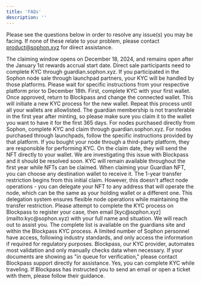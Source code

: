 ```yaml
---
title: 'FAQs'
description: ''
---
```


<Note>Please see the questions below in order to resolve any issue(s) you may be facing. If none of these relate to your problem, please contact <a href="mailto:product@sophon.xyz">product@sophon.xyz</a> for direct assistance.</Note>

<Accordion title="When can I claim my Guardian Membership?">
  The claiming window opens on December 18, 2024, and remains open after the January 1st rewards accrual start date.
</Accordion>

<Accordion title="Who needs to complete KYC?">
  Direct sale participants need to complete KYC through guardian.sophon.xyz.
</Accordion>

<Accordion title="What if I purchased through a partner platform?">
  If you participated in the Sophon node sale through launchpad partners, your KYC will be handled by those platforms. Please wait for specific instructions from your respective platform prior to December 18th.
</Accordion>

<Accordion title="I bought nodes with several wallets. How do I complete KYC for all of them?">
  First, complete KYC with your first wallet. Once approved, return to Blockpass and change the connected wallet. This will initiate a new KYC process for the new wallet. Repeat this process until all your wallets are allowlisted.
</Accordion>

<Accordion title="Can I transfer my NFT after claiming?">
  The guardian membership is not transferable in the first year after minting, so please make sure you claim it to the wallet you want to have it for the first 365 days.
</Accordion>

<Accordion title="I bought one node directly from Sophon and another via a partner platform using the same wallet. How do I handle KYC?">
  For nodes purchased directly from Sophon, complete KYC and claim through guardian.sophon.xyz. For nodes purchased through launchpads, follow the specific instructions provided by that platform.
</Accordion>

<Accordion title="I purchased a node but my wallet is not being accepted on the site.">
  If you bought your node through a third-party platform, they are responsible for performing KYC. On the claim date, they will send the NFT directly to your wallet.
</Accordion>

<Accordion title="Why is my ID being blocked when my country isn't excluded?">
  We are investigating this issue with Blockpass and it should be resolved soon.
</Accordion>

<Accordion title="Is there an end date for KYC?">
  KYC will remain available throughout the first year while NFTs can be claimed.
</Accordion>

<Accordion title="How does the 1-year NFT transfer restriction work, and when does it begin?">
  When claiming your Guardian NFT, you can choose any destination wallet to receive it. The 1-year transfer restriction begins from this initial claim. However, this doesn't affect node operations - you can delegate your NFT to any address that will operate the node, which can be the same as your holding wallet or a different one. This delegation system ensures flexible node operations while maintaining the transfer restriction.
</Accordion>

<Accordion title="I purchased nodes but later discovered my country is prohibited from KYC.">
  Please attempt to complete the KYC process on Blockpass to register your case, then email [kyc@sophon.xyz](mailto:kyc@sophon.xyz) with your full name and situation. We will reach out to assist you.
</Accordion>

<Accordion title="Where can I find the list of restricted jurisdictions?">
  The complete list is available on the guardians site and within the Blockpass KYC process.
</Accordion>

<Accordion title="Who has access to my KYC information?">
  A limited number of Sophon personnel have access, following industry standards, and only access the information if required for regulatory purposes. Blockpass, our KYC provider, automates most validation and only manually checks data when necessary.
</Accordion>

<Accordion title="What should I do if my verification documents are stuck in the queue?">
  If your documents are showing as "in queue for verification," please contact Blockpass support directly for assistance.
</Accordion>

<Accordion title="Can I complete KYC while traveling outside my home country?">
  Yes, you can complete KYC while traveling. If Blockpass has instructed you to send an email or open a ticket with them, please follow their guidance.
</Accordion>
